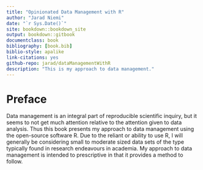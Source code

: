 ```yaml
--- 
title: "Opinionated Data Management with R"
author: "Jarad Niemi"
date: "`r Sys.Date()`"
site: bookdown::bookdown_site
output: bookdown::gitbook
documentclass: book
bibliography: [book.bib]
biblio-style: apalike
link-citations: yes
github-repo: jarad/dataManagementWithR
description: "This is my approach to data management."
---
```


# Preface

Data management is an integral part of reproducible scientific inquiry, 
but it seems to not get much attention relative to the attention given to data
analysis. 
Thus this book presents my approach to data management using the open-source
software R. 
Due to the reliant or ability to use R, 
I will generally be considering small to moderate sized data sets of the type
typically found in research endeavours in academia. 
My approach to data management is intended to prescriptive in that it provides
a method to follow. 